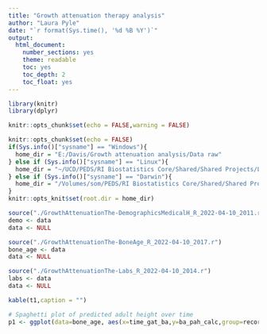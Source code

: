 ```yaml
---
title: "Growth attenuation therapy analysis"
author: "Laura Pyle"
date: "`r format(Sys.time(), '%d %B %Y')`"
output:
  html_document:
    number_sections: yes
    theme: readable
    toc: yes
    toc_depth: 2
    toc_float: yes
---
```


```r
library(knitr)
library(dplyr)

knitr::opts_chunk$set(echo = FALSE,warning = FALSE)

knitr::opts_chunk$set(echo = FALSE)
if(Sys.info()["sysname"] == "Windows"){
  home_dir = "E:/Davis/Growth attenuation analysis/Data raw"
} else if (Sys.info()["sysname"] == "Linux"){
  home_dir = "~/UCD/PEDS/RI Biostatistics Core/Shared/Shared Projects/Laura/BDC/Projects"
} else if (Sys.info()["sysname"] == "Darwin"){
  home_dir = "/Volumes/som/PEDS/RI Biostatistics Core/Shared/Shared Projects/Laura/BDC/Projects"
}
knitr::opts_knit$set(root.dir = home_dir)
```

```r
source("./GrowthAttenuationThe-DemographicsMedicalH_R_2022-04-10_2011.r")
demo <- data
data <- NULL

source("./GrowthAttenuationThe-BoneAge_R_2022-04-10_2017.r")
bone_age <- data
data <- NULL

source("./GrowthAttenuationThe-Labs_R_2022-04-10_2014.r")
labs <- data
data <- NULL


```


```r
kable(t1,caption = "")
```

```r
# Spaghetti plot of predicted adult height over time
p1 <- ggplot(data=bone_age, aes(x=time_gat_ba,y=ba_pah_calc,group=record_id)) + geom_line() 
```


